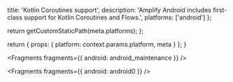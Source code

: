                  
  title: 'Kotlin Coroutines support',
  description: 'Amplify Android includes first-class support for Kotlin Coroutines and Flows.',
  platforms: ['android']
};

  return getCustomStaticPath(meta.platforms);
};

  return {
    props: {
      platform: context.params.platform,
      meta
    }
  };
}
          



<Fragments fragments={{ android: android_maintenance }} />


<Fragments fragments={{ android: android0 }} />
